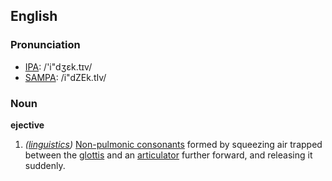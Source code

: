 ==English==
===Pronunciation===
*[[IPA]]: /'i"dʒɛk.tɪv/
*[[SAMPA]]: /i"dZEk.tIv/

===Noun===
'''ejective'''
# ''([[linguistics]])'' [[Non-pulmonic consonant|Non-pulmonic consonants]] formed by squeezing air trapped between the [[glottis]] and an [[articulator]] further forward, and releasing it suddenly.